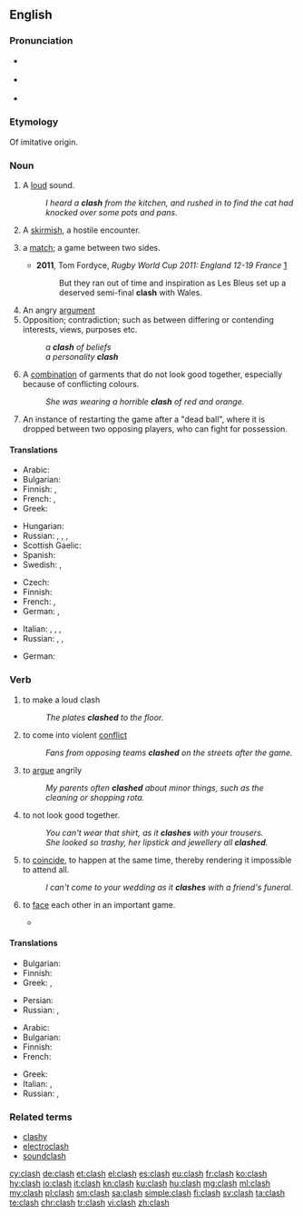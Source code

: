 {{wikipedia}}
==English==

===Pronunciation===
* {{a|UK}} {{IPA|/ˈklɑːʃ/|lang=en}}
* {{a|UK}} {{IPA|/ˈklæʃ/|lang=en}}
* {{rhymes|æʃ|lang=en}}

===Etymology===
Of imitative origin.

===Noun===
{{en-noun|es}}

# {{context|onomatopoeia|lang=en}} A [[loud]] sound.
#: ''I heard a '''clash''' from the kitchen, and rushed in to find the cat had knocked over some pots and pans.''
# {{context|military|lang=en}} A [[skirmish]], a hostile encounter.
# {{context|sports|lang=en}} a [[match]]; a game between two sides.
#* '''2011''', Tom Fordyce, ''Rugby World Cup 2011: England 12-19 France'' [http://news.bbc.co.uk/sport1/hi/rugby_union/15210221.stm]
#*: But they ran out of time and inspiration as Les Bleus set up a deserved semi-final '''clash''' with Wales.
# An angry [[argument]]
# Opposition; contradiction; such as between differing or contending interests, views, purposes etc.
#: ''a '''clash''' of beliefs''
#: ''a personality '''clash'''''
# A [[combination]] of garments that do not look good together, especially because of conflicting colours.
#: ''She was wearing a horrible '''clash''' of red and orange.''
# {{context|hurling|lang=en}} An instance of restarting the game after a "dead ball", where it is dropped between two opposing players, who can fight for possession.

====Translations====
{{trans-top|loud sound}}
* Arabic: {{t|ar|تصادم}}
* Bulgarian: {{t+|bg|трясък|m}}
* Finnish: {{t|fi|kalske}}, {{t|fi|kalskahdus}}
* French: {{t+|fr|fracas}}, {{t+|fr|cliquetis}}
* Greek: {{t+|el|κλαγγή|f|tr=klagi}}
{{trans-mid}}
* Hungarian: {{t+|hu|csattanás}}
* Russian: {{t+|ru|лязг|m|tr=ljazg}}, {{t+|ru|громыхание|n|tr=gromyxánije}}, {{t+|ru|гул|m|tr=gul|sc=Cyrl}}, {{t+|ru|грохот|m|tr=gróxot|sc=Cyrl}}
* Scottish Gaelic: {{t|gd|gliong|m}}
* Spanish: {{t|es|colision}}
* Swedish: {{t+|sv|skräll}}, {{t+|sv|smäll}}
{{trans-bottom}}

{{trans-top|skirmish}}
* Czech: {{t+|cs|střet|m}}
* Finnish: {{t|fi|yhteenotto}}
* French: {{t+|fr|échauffourée|f}}, {{t+|fr|escarmouche|f}}
* German: {{t+|de|Zusammenstoß|m}}, {{t+|de|Auseinandersetzung|f}}
{{trans-mid}}
* Italian: {{t+|it|scontro|m}}, {{t+|it|schermaglia|f}}, {{t|it|baruffa|f}}, {{t+|it|zuffa|f}}
* Russian: {{t+|ru|столкновение|n|tr=stolknovénije|sc=Cyrl}}, {{t+|ru|стычка|f|tr=stýčka|sc=Cyrl}}, {{t+|ru|разборка|f|tr=razbórka|sc=Cyrl}} {{qualifier|slang}}
{{trans-bottom}}

{{trans-top|pposition; contradiction}}
* German: {{t+|de|Clash|m}}
{{trans-mid}}
{{trans-bottom}}

===Verb===
{{en-verb|es}}

# to make a loud clash
#: ''The plates '''clashed''' to the floor.''
# to come into violent [[conflict]]
#: ''Fans from opposing teams '''clashed''' on the streets after the game.''
# {{context|intransitive|lang=en}} to [[argue]] angrily
#: ''My parents often '''clashed''' about minor things, such as the cleaning or shopping rota.''
# {{context|intransitive|of clothes|lang=en}} to not look good together.
#: ''You can't wear that shirt, as it '''clashes''' with your trousers.''
#: ''She looked so trashy, her lipstick and jewellery all '''clashed'''.''
# {{context|intransitive|of events|lang=en}} to [[coincide]], to happen at the same time, thereby rendering it impossible to attend all.
#: ''I can't come to your wedding as it '''clashes''' with a friend's funeral.''
# {{context|intransitive|in games or sports|lang=en}} to [[face]] each other in an important game.
#* {{quote-news
|year=2008
|date=June 27
|author=
|title=Jones confirms Calzaghe showdown
|work=BBC Sport
|url=http://news.bbc.co.uk/sport2/hi/boxing/7476878.stm
|page=
|passage=The veteran American legend claims he and Welsh two-weight world champion Calzaghe will '''clash''' on 20 September, probably at The MGM Grand in Las Vegas. }}

====Translations====
{{trans-top|clash}}
* Bulgarian: {{t+|bg|тряскам}}
* Finnish: {{t|fi|kalskahtaa}}
* Greek: {{t|el|κλαγγάζω|tr=klagazo}}, {{t+|el|βροντώ|tr=vronto}}
{{trans-mid}}
* Persian: {{t+|fa|برخورد|sc=fa-Arab}}
* Russian: {{t+|ru|греметь|tr=gremétʹ|sc=Cyrl}}, {{t+|ru|грохотать|tr=groxotátʹ|sc=Cyrl}}
{{trans-bottom}}

{{trans-top|conflict}}
* Arabic: {{t|ar|يتصادم}}
* Bulgarian: {{t|bg|сблъсквам се}}
* Finnish: {{t|fi|ottaa yhteen}}
* French: {{t+|fr|s'affronter}}
{{trans-mid}}
* Greek: {{t+|el|συγκρούομαι|tr=sinkruome}}
* Italian: {{t+|it|cozzare}}, {{t|it|scontrarsi}}
* Russian: {{t+|ru|сталкиваться|tr=stálkivatʹsja|sc=Cyrl}}, {{t+|ru|конфликтовать|tr=konfliktovátʹ|sc=Cyrl}}
{{trans-bottom}}

===Related terms===
* [[clashy]]
* [[electroclash]]
* [[soundclash]]

[[cy:clash]]
[[de:clash]]
[[et:clash]]
[[el:clash]]
[[es:clash]]
[[eu:clash]]
[[fr:clash]]
[[ko:clash]]
[[hy:clash]]
[[io:clash]]
[[it:clash]]
[[kn:clash]]
[[ku:clash]]
[[hu:clash]]
[[mg:clash]]
[[ml:clash]]
[[my:clash]]
[[pl:clash]]
[[sm:clash]]
[[sa:clash]]
[[simple:clash]]
[[fi:clash]]
[[sv:clash]]
[[ta:clash]]
[[te:clash]]
[[chr:clash]]
[[tr:clash]]
[[vi:clash]]
[[zh:clash]]